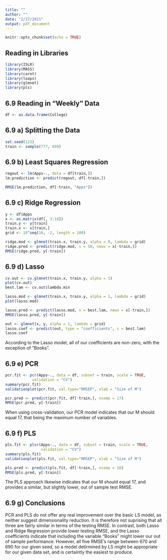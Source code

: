 ```yaml
---
title: ""
author: ""
date: "2/17/2021"
output: pdf_document
---
```


```r
knitr::opts_chunk$set(echo = TRUE)
```

## Reading in Libraries

```r
library(ISLR)
library(MASS)
library(caret)
library(leaps)
library(glmnet)
library(pls)
```

## 6.9 Reading in "Weekly" Data

```r
df <- as.data.frame(College)
```

## 6.9 a) Splitting the Data

```r
set.seed(123)
train <- sample(777, 699)
```

## 6.9 b) Least Squares Regression

```r
regout <- lm(Apps~., data = df[train,])
lm.prediction <- predict(regout, df[-train,])

RMSE(lm.prediction, df[-train, "Apps"])
```

## 6.9 c) Ridge Regression

```r
y <- df$Apps
x <- as.matrix(df[, 3:18])
train.y <- y[train]
train.x <- x[train,]
grid <- 10^seq(10, -2, length = 100)

ridge.mod <- glmnet(train.x, train.y, alpha = 0, lambda = grid)
ridge.pred <- predict(ridge.mod, s = 50, newx = x[-train,])
RMSE(ridge.pred, y[-train])
```

## 6.9 d) Lasso

```r
cv.out <- cv.glmnet(train.x, train.y, alpha = 1)
plot(cv.out)
best.lam <- cv.out$lambda.min

lasso.mod <- glmnet(train.x, train.y, alpha = 1, lambda = grid)
plot(lasso.mod)

lasso.pred <- predict(lasso.mod, s = best.lam, newx = x[-train,])
RMSE(lasso.pred, y[-train])

out <- glmnet(x, y, alpha = 1, lambda = grid)
lasso.coef <- predict(out, type = "coefficients", s = best.lam)
lasso.coef
```

According to the Lasso model, all of our coefficients are non-zero, with the exception of "Books".

## 6.9 e) PCR

```r
pcr.fit <- pcr(Apps~., data = df, subset = train, scale = TRUE,
            validation = "CV")
summary(pcr.fit)
validationplot(pcr.fit, val.type="RMSEP", xlab = "Size of M")

pcr.pred <- predict(pcr.fit, df[-train,], ncomp = 17)
RMSE(pcr.pred, y[-train])
```

When using cross-validation, our PCR model indicates that our M should equal 17, that being the maximum number of variables.

## 6.9 f) PLS

```r
pls.fit <- plsr(Apps~., data = df, subset = train, scale = TRUE,
                validation = "CV")
summary(pls.fit)
validationplot(pls.fit, val.type="RMSEP", xlab = "Size of M")

pls.pred <- predict(pls.fit, df[-train,], ncomp = 10)
RMSE(pls.pred, y[-train])
```

The PLS approach likewise indicates that our M should equal 17, and provides a similar, but slightly lower, out of sample test RMSE.

## 6.9 g) Conclusions

PCR and PLS do not offer any real improvement over the basic LS model, as neither suggest dimensionality reduction. It is therefore not suprising that all three are fairly similar in terms of the testing RMSE. In contrast, both Lasso and Ridge Regression provide lower testing RMSE, and the Lasso coefficients indicate that including the variable "Books" might lower our out of sample performance. However, all five RMSE's range between 670 and 690 for our given seed, so a model detirmined by LS might be appropriate for our given data set, and is certaintly the easiest to produce.